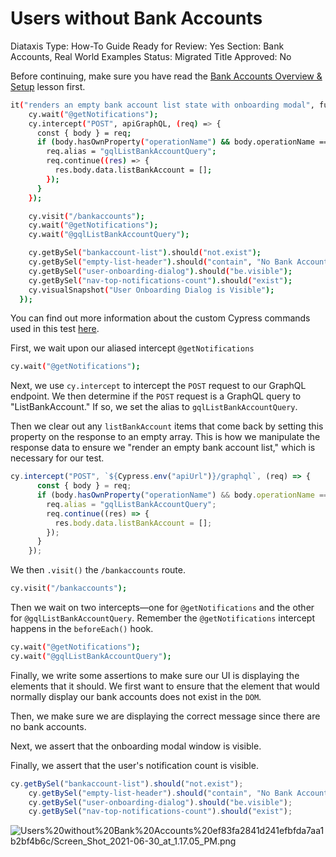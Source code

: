 # Users without Bank Accounts

Diataxis Type: How-To Guide
Ready for Review: Yes
Section: Bank Accounts, Real World Examples
Status: Migrated
Title Approved: No

Before continuing, make sure you have read the [Bank Accounts Overview & Setup](Bank%20Accounts%20Overview%20&%20Setup%20c40a9fd9fa964f47a726d51989ad5a90.md) lesson first.

```bash
it("renders an empty bank account list state with onboarding modal", function () {
    cy.wait("@getNotifications");
    cy.intercept("POST", apiGraphQL, (req) => {
      const { body } = req;
      if (body.hasOwnProperty("operationName") && body.operationName === "ListBankAccount") {
        req.alias = "gqlListBankAccountQuery";
        req.continue((res) => {
          res.body.data.listBankAccount = [];
        });
      }
    });

    cy.visit("/bankaccounts");
    cy.wait("@getNotifications");
    cy.wait("@gqlListBankAccountQuery");

    cy.getBySel("bankaccount-list").should("not.exist");
    cy.getBySel("empty-list-header").should("contain", "No Bank Accounts");
    cy.getBySel("user-onboarding-dialog").should("be.visible");
    cy.getBySel("nav-top-notifications-count").should("exist");
    cy.visualSnapshot("User Onboarding Dialog is Visible");
  });
```

You can find out more information about the custom Cypress commands used in this test [here](https://www.notion.so/RWA-Custom-Cypress-Commands-Tasks-Functions-5efc9089b2184a22910b5532796a65dd).

First, we wait upon our aliased intercept `@getNotifications`

```bash
cy.wait("@getNotifications");
```

Next, we use `cy.intercept` to intercept the `POST` request to our GraphQL endpoint. We then determine if the `POST` request is a GraphQL query to "ListBankAccount." If so, we set the alias to `gqlListBankAccountQuery`. 

Then we clear out any `listBankAccount` items that come back by setting this property on the response to an empty array. This is how we manipulate the response data to ensure we "render an empty bank account list," which is necessary for our test.

```jsx
cy.intercept("POST", `${Cypress.env("apiUrl")}/graphql`, (req) => {
      const { body } = req;
      if (body.hasOwnProperty("operationName") && body.operationName === "ListBankAccount") {
        req.alias = "gqlListBankAccountQuery";
        req.continue((res) => {
          res.body.data.listBankAccount = [];
        });
      }
    });
```

We then `.visit()` the `/bankaccounts` route.

```bash
cy.visit("/bankaccounts");
```

Then we wait on two intercepts—one for `@getNotifications` and the other for `@gqlListBankAccountQuery`. Remember the `@getNotifications` intercept happens in the `beforeEach()` hook.

```bash
cy.wait("@getNotifications");
cy.wait("@gqlListBankAccountQuery");
```

Finally, we write some assertions to make sure our UI is displaying the elements that it should. We first want to ensure that the element that would normally display our bank accounts does not exist in the `DOM`.

Then, we make sure we are displaying the correct message since there are no bank accounts.

Next, we assert that the onboarding modal window is visible.

Finally, we assert that the user's notification count is visible.

```jsx
cy.getBySel("bankaccount-list").should("not.exist");
    cy.getBySel("empty-list-header").should("contain", "No Bank Accounts");
    cy.getBySel("user-onboarding-dialog").should("be.visible");
    cy.getBySel("nav-top-notifications-count").should("exist");
```

![Users%20without%20Bank%20Accounts%20ef83fa2841d241efbfda7aa1b2bf4b6c/Screen_Shot_2021-06-30_at_1.17.05_PM.png](Users%20without%20Bank%20Accounts%20ef83fa2841d241efbfda7aa1b2bf4b6c/Screen_Shot_2021-06-30_at_1.17.05_PM.png)
